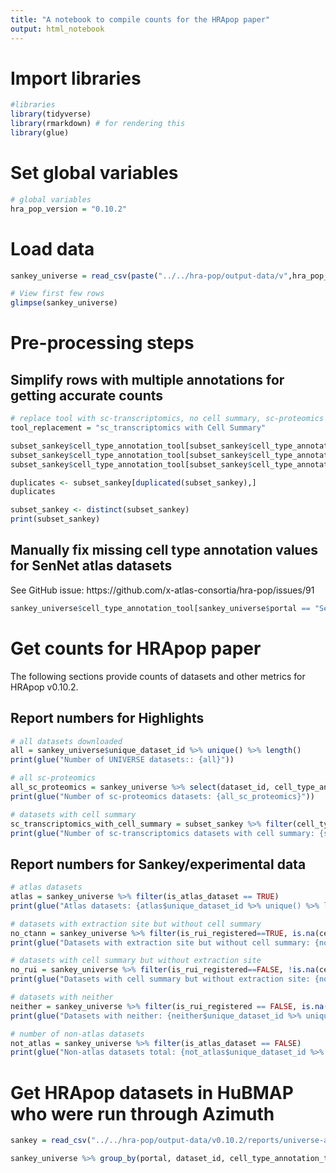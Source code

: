 ```yaml
---
title: "A notebook to compile counts for the HRApop paper"
output: html_notebook
---
```


# Import libraries
```r
#libraries
library(tidyverse)
library(rmarkdown) # for rendering this
library(glue)
```

# Set global variables
```r
# global variables
hra_pop_version = "0.10.2"
```

# Load data
```r
sankey_universe = read_csv(paste("../../hra-pop/output-data/v",hra_pop_version,"/reports/universe-ad-hoc/sankey.csv", sep = ""))

# View first few rows
glimpse(sankey_universe)
```
# Pre-processing steps
## Simplify rows with multiple annotations for getting accurate counts
```r
# replace tool with sc-transcriptomics, no cell summary, sc-proteomics
tool_replacement = "sc_transcriptomics with Cell Summary"

subset_sankey$cell_type_annotation_tool[subset_sankey$cell_type_annotation_tool == "azimuth"] <- tool_replacement
subset_sankey$cell_type_annotation_tool[subset_sankey$cell_type_annotation_tool == "celltypist"] <- tool_replacement
subset_sankey$cell_type_annotation_tool[subset_sankey$cell_type_annotation_tool == "popv"] <- tool_replacement

duplicates <- subset_sankey[duplicated(subset_sankey),]
duplicates

subset_sankey <- distinct(subset_sankey)
print(subset_sankey)

```

## Manually fix missing cell type annotation values for SenNet atlas datasets
See GitHub issue: https://github.com/x-atlas-consortia/hra-pop/issues/91
``` r

sankey_universe$cell_type_annotation_tool[sankey_universe$portal == "SenNet" & sankey_universe$is_atlas_dataset == TRUE] <- tool_replacement
```

# Get counts for HRApop paper
The following sections provide counts of datasets and other metrics for HRApop v0.10.2.

## Report numbers for Highlights
```r
# all datasets downloaded
all = sankey_universe$unique_dataset_id %>% unique() %>% length()
print(glue("Number of UNIVERSE datasets:: {all}"))

# all sc-proteomics
all_sc_proteomics = sankey_universe %>% select(dataset_id, cell_type_annotation_tool) %>% filter(cell_type_annotation_tool == "sc_proteomics") %>% distinct() %>% count()
print(glue("Number of sc-proteomics datasets: {all_sc_proteomics}"))

# datasets with cell summary 
sc_transcriptomics_with_cell_summary = subset_sankey %>% filter(cell_type_annotation_tool != "No Cell Summary", cell_type_annotation_tool != "sc_proteomics") %>% .$unique_dataset_id %>% length()
print(glue("Number of sc-transcriptomics datasets with cell summary: {sc_transcriptomics_with_cell_summary}"))
```

## Report numbers for Sankey/experimental data
```r
# atlas datasets
atlas = sankey_universe %>% filter(is_atlas_dataset == TRUE) 
print(glue("Atlas datasets: {atlas$unique_dataset_id %>% unique() %>% length()}")) 

# datasets with extraction site but without cell summary
no_ctann = sankey_universe %>% filter(is_rui_registered==TRUE, is.na(cell_type_annotation_tool))
print(glue("Datasets with extraction site but without cell summary: {no_ctann$unique_dataset_id %>% unique() %>% length()}"))

# datasets with cell summary but without extraction site
no_rui = sankey_universe %>% filter(is_rui_registered==FALSE, !is.na(cell_type_annotation_tool))
print(glue("Datasets with cell summary but without extraction site: {no_rui$unique_dataset_id %>% unique() %>% length()}")) 

# datasets with neither
neither = sankey_universe %>% filter(is_rui_registered == FALSE, is.na(cell_type_annotation_tool))
print(glue("Datasets with neither: {neither$unique_dataset_id %>% unique() %>% length()}")) 

# number of non-atlas datasets
not_atlas = sankey_universe %>% filter(is_atlas_dataset == FALSE)
print(glue("Non-atlas datasets total: {not_atlas$unique_dataset_id %>% unique() %>% length()}")) 

```

# Get HRApop datasets in HuBMAP who were run through Azimuth
```r

sankey = read_csv("../../hra-pop/output-data/v0.10.2/reports/universe-ad-hoc/sankey.csv")

sankey_universe %>% group_by(portal, dataset_id, cell_type_annotation_tool) %>% filter(cell_type_annotation_tool=="azimuth", portal=="HuBMAP", is_rui_registered==TRUE) %>% unique()
```

